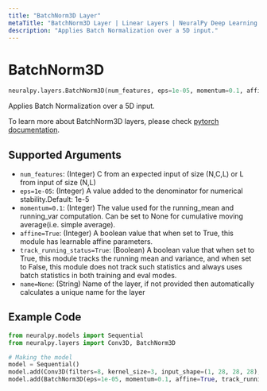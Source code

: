 ```yaml
---
title: "BatchNorm3D Layer"
metaTitle: "BatchNorm3D Layer | Linear Layers | NeuralPy Deep Learning Library"
description: "Applies Batch Normalization over a 5D input."
---
```


# BatchNorm3D

```python
neuralpy.layers.BatchNorm3D(num_features, eps=1e-05, momentum=0.1, affine=True, track_running_status=True, name=None)
```

Applies Batch Normalization over a 5D input.

To learn more about BatchNorm3D layers, please check [pytorch documentation](https://pytorch.org/docs/stable/nn.html#batchnorm3d).

## Supported Arguments

- `num_features`: (Integer) C from an expected input of size (N,C,L) or L from input of size (N,L)
- `eps=1e-05`: (Integer) A value added to the denominator for numerical stability.Default: 1e-5
- `momentum=0.1`: (Integer) The value used for the running_mean and running_var computation. Can be set to None for cumulative moving average(i.e. simple average).
- `affine=True`: (Integer) A boolean value that when set to True, this module has learnable affine parameters.
- `track_running_status=True`: (Boolean) A boolean value that when set to True, this module tracks the running mean and variance, and when set to False, this module does not track such statistics and always uses batch statistics in both training and eval modes.
- `name=None`: (String) Name of the layer, if not provided then automatically calculates a unique name for the layer

## Example Code

```python
from neuralpy.models import Sequential
from neuralpy.layers import Conv3D, BatchNorm3D

# Making the model
model = Sequential()
model.add(Conv3D(filters=8, kernel_size=3, input_shape=(1, 28, 28, 28), stride=1, name="first cnn"))
model.add(BatchNorm3D(eps=1e-05, momentum=0.1, affine=True, track_running_status=True, name="batch norm"))
```

